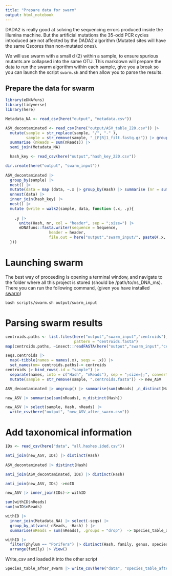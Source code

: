 ```yaml
---
title: "Prepare data for swarm"
output: html_notebook
---
```


DADA2 is really good at solving the sequencing errors produced inside the Illumina machine. But the artificial mutations the 35-odd PCR cycles introduced are not affected by the DADA2 algorithm (Mutated sites will have the same Qscores than non-mutated ones).

We will use swarm with a small d (2) within a sample, to ensure spurious mutants are collapsed into the same OTU. This markdown will prepare the data to run the swarm algorithm within each sample, give you a break so you can launch the script `swarm.sh` and then allow you to parse the results.

## Prepare the data for swarm

```r
library(eDNAfuns)
library(tidyverse)
library(here)

Metadata_NA <- read_csv(here("output", "metadata.csv"))

ASV_decontaminated <- read_csv(here("output/ASV_table_220.csv")) |> 
  mutate(sample = str_replace(sample, "/", "-" ),
         sample = str_remove(sample, "_[F|R]1_filt.fastq.gz")) |> group_by(sample, Hash) |> 
  summarise (nReads = sum(nReads)) |> 
  semi_join(Metadata_NA)

  hash_key <- read_csv(here("output","hash_key_220.csv"))

dir.create(here("output", "swarm_input"))    
  
ASV_decontaminated |> 
  group_by(sample) |> 
  nest() |> 
  mutate(data = map (data, ~.x |> group_by(Hash) |> summarise (nr = sum(nReads)))) |> 
  unnest(data) |> 
  inner_join(hash_key) |> 
  nest() |> 
  mutate (write = walk2(sample, data, function (.x, .y){
    
    .y |> 
      unite(Hash, nr, col = "header", sep = ";size=") |> 
      eDNAfuns::fasta.writer(sequence = Sequence,
                   header = header, 
                   file.out = here("output","swarm_input/", paste0(.x, ".fasta")))
  }))

```

# Launching swarm

The best way of proceeding is opening a terminal window, and navigate to the folder where all this project is stored (should be /path/to/ns_DNA_ms). There you can run the following command, (given you have installed [swarm](https://github.com/torognes/swarm))

`bash scripts/swarm.sh output/swarm_input`


# Parsing swarm results

```r
centroids.paths <- list.files(here("output","swarm_input","centroids"),
                              pattern = "centroids.fasta") 
map(centroids.paths, ~insect::readFASTA(here("output","swarm_input","centroids", .x), bin = F)) -> seqs.centroids

seqs.centroids |> 
  map(~tibble(names = names(.x), seqs = .x)) |> 
  set_names(nm= centroids.paths)-> centroids
centroids |> bind_rows(.id = "sample") |> 
  separate(names, into = c("Hash", "nReads"), sep = ";size=|;", convert = T) |> 
  mutate(sample = str_remove(sample, ".centroids.fasta")) -> new_ASV

ASV_decontaminated |> ungroup() |> summarise(sum(nReads) ,n_distinct(Hash))

new_ASV |> summarise(sum(nReads), n_distinct(Hash))

new_ASV |> select(sample, Hash, nReads) |>
  write_csv(here("output", "new_ASV_after_swarm.csv")) 
```


# Add taxonomical information


```r
IDs <- read_csv(here("data", "all.hashes.ided.csv"))

anti_join(new_ASV, IDs) |> distinct(Hash)
  
ASV_decontaminated |> distinct(Hash)

anti_join(ASV_decontaminated, IDs) |> distinct(Hash)

anti_join(new_ASV, IDs) ->noID

new_ASV |> inner_join(IDs)-> withID

sum(withID$nReads)
sum(noID$nReads)

withID |> 
  inner_join(Metadata_NA) |> select(-seqs) |> 
  group_by_at(vars(-nReads, -Hash) ) |>
  summarise(nReads = sum(nReads), .groups = "drop")  -> Species_table_after_swarm

withID |> 
  filter(phylum == "Porifera") |> distinct(Hash, family, genus, species) |> 
  arrange(family) |> View()

```



Write_csv and loaded it into the other script

```r
Species_table_after_swarm |> write_csv(here("data", "species_table_after_swarm.csv"))
```

